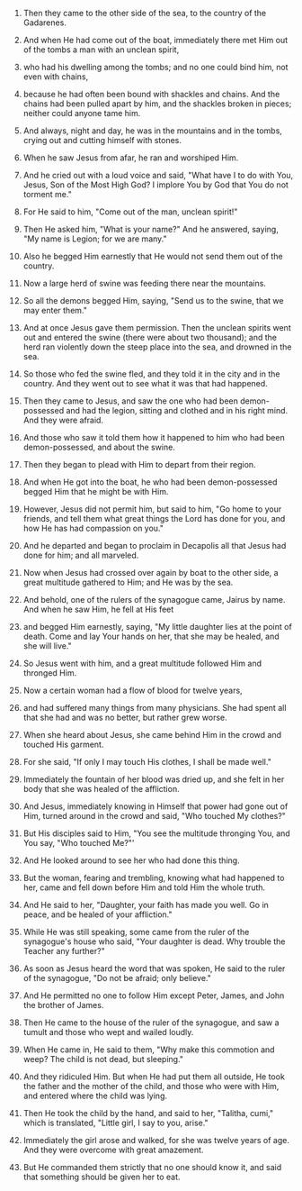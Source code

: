 
1. Then they came to the other side of the sea, to the country of the Gadarenes.

2. And when He had come out of the boat, immediately there met Him out of the tombs a man with an unclean spirit,

3. who had his dwelling among the tombs; and no one could bind him, not even with chains,

4. because he had often been bound with shackles and chains. And the chains had been pulled apart by him, and the shackles broken in pieces; neither could anyone tame him.

5. And always, night and day, he was in the mountains and in the tombs, crying out and cutting himself with stones.

6. When he saw Jesus from afar, he ran and worshiped Him.

7. And he cried out with a loud voice and said, "What have I to do with You, Jesus, Son of the Most High God? I implore You by God that You do not torment me."

8. For He said to him, "Come out of the man, unclean spirit!"

9. Then He asked him, "What is your name?" And he answered, saying, "My name is Legion; for we are many."

10. Also he begged Him earnestly that He would not send them out of the country.

11. Now a large herd of swine was feeding there near the mountains.

12. So all the demons begged Him, saying, "Send us to the swine, that we may enter them."

13. And at once Jesus gave them permission. Then the unclean spirits went out and entered the swine (there were about two thousand); and the herd ran violently down the steep place into the sea, and drowned in the sea.

14. So those who fed the swine fled, and they told it in the city and in the country. And they went out to see what it was that had happened.

15. Then they came to Jesus, and saw the one who had been demon-possessed and had the legion, sitting and clothed and in his right mind. And they were afraid.

16. And those who saw it told them how it happened to him who had been demon-possessed, and about the swine.

17. Then they began to plead with Him to depart from their region.

18. And when He got into the boat, he who had been demon-possessed begged Him that he might be with Him.

19. However, Jesus did not permit him, but said to him, "Go home to your friends, and tell them what great things the Lord has done for you, and how He has had compassion on you."

20. And he departed and began to proclaim in Decapolis all that Jesus had done for him; and all marveled.

21. Now when Jesus had crossed over again by boat to the other side, a great multitude gathered to Him; and He was by the sea.

22. And behold, one of the rulers of the synagogue came, Jairus by name. And when he saw Him, he fell at His feet

23. and begged Him earnestly, saying, "My little daughter lies at the point of death. Come and lay Your hands on her, that she may be healed, and she will live."

24. So Jesus went with him, and a great multitude followed Him and thronged Him.

25. Now a certain woman had a flow of blood for twelve years,

26. and had suffered many things from many physicians. She had spent all that she had and was no better, but rather grew worse.

27. When she heard about Jesus, she came behind Him in the crowd and touched His garment.

28. For she said, "If only I may touch His clothes, I shall be made well."

29. Immediately the fountain of her blood was dried up, and she felt in her body that she was healed of the affliction.

30. And Jesus, immediately knowing in Himself that power had gone out of Him, turned around in the crowd and said, "Who touched My clothes?"

31. But His disciples said to Him, "You see the multitude thronging You, and You say, "Who touched Me?"'

32. And He looked around to see her who had done this thing.

33. But the woman, fearing and trembling, knowing what had happened to her, came and fell down before Him and told Him the whole truth.

34. And He said to her, "Daughter, your faith has made you well. Go in peace, and be healed of your affliction."

35. While He was still speaking, some came from the ruler of the synagogue's house who said, "Your daughter is dead. Why trouble the Teacher any further?"

36. As soon as Jesus heard the word that was spoken, He said to the ruler of the synagogue, "Do not be afraid; only believe."

37. And He permitted no one to follow Him except Peter, James, and John the brother of James.

38. Then He came to the house of the ruler of the synagogue, and saw a tumult and those who wept and wailed loudly.

39. When He came in, He said to them, "Why make this commotion and weep? The child is not dead, but sleeping."

40. And they ridiculed Him. But when He had put them all outside, He took the father and the mother of the child, and those who were with Him, and entered where the child was lying.

41. Then He took the child by the hand, and said to her, "Talitha, cumi," which is translated, "Little girl, I say to you, arise."

42. Immediately the girl arose and walked, for she was twelve years of age. And they were overcome with great amazement.

43. But He commanded them strictly that no one should know it, and said that something should be given her to eat.



